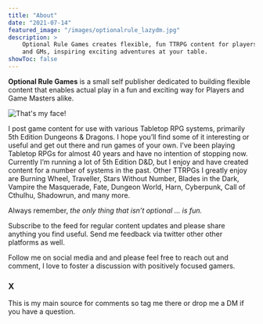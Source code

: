 ```yaml
---
title: "About"
date: "2021-07-14"
featured_image: "/images/optionalrule_lazydm.jpg"
description: >
    Optional Rule Games creates flexible, fun TTRPG content for players 
    and GMs, inspiring exciting adventures at your table.
showToc: false
---
```

**Optional Rule Games** is a small self publisher dedicated to building flexible content that enables actual play in a fun and exciting way for Players and Game Masters alike.

![That's my face!](/images/optionalrule_lazydm.jpg)

I post game content for use with various Tabletop RPG systems, primarily 5th Edition Dungeons & Dragons. I hope you&#8217;ll find some of it interesting or useful and get out there and run games of your own. I&#8217;ve been playing Tabletop RPGs for almost 40 years and have no intention of stopping now. Currently I&#8217;m running a lot of 5th Edition D&D, but I enjoy and have created content for a number of systems in the past. Other TTRPGs I greatly enjoy are Burning Wheel, Traveller, Stars Without Number, Blades in the Dark, Vampire the Masquerade, Fate, Dungeon World, Harn, Cyberpunk, Call of Cthulhu, Shadowrun, and many more. 

Always remember, _the only thing that isn&#8217;t optional &#8230; is fun._

Subscribe to the feed for regular content updates and please share anything you find useful. Send me feedback via twitter other other platforms as well.

Follow me on social media and and please feel free to reach out and comment, I love to foster a discussion with positively focused gamers.

### X

This is my main source for comments so tag me there or drop me a DM if you have a question.